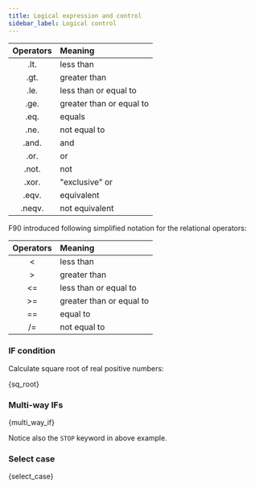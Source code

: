 ```yaml
---
title: Logical expression and control
sidebar_label: Logical control
---
```


Operators | Meaning
:-------: | :-----------------------
.lt.	  | less than
.gt.	  | greater than
.le.	  | less than or equal to
.ge.	  | greater than or equal to
.eq.	  | equals
.ne.	  | not equal to
.and.	  | and
.or.	  | or
.not.	  | not
.xor.	  | "exclusive" or
.eqv.	  | equivalent
.neqv.    | not equivalent

F90 introduced following simplified notation for the relational operators:

Operators | Meaning
:-------: | :-----------------------
<   	  | less than
>         | greater than
<=        | less than or equal to
>=        | greater than or equal to
==        | equal to
/=        | not equal to

### IF condition
Calculate square root of real positive numbers:


<CodeBlock language="fortran" title="src/06_sq_root.f90" showLineNumbers>{sq_root}</CodeBlock>

### Multi-way IFs


<CodeBlock language="fortran" title="src/06_multi_way_if.f90" showLineNumbers>{multi_way_if}</CodeBlock>

Notice also the `STOP` keyword in above example.

### Select case


<CodeBlock language="fortran" title="src/06_select_case.f90" showLineNumbers>{select_case}</CodeBlock>
